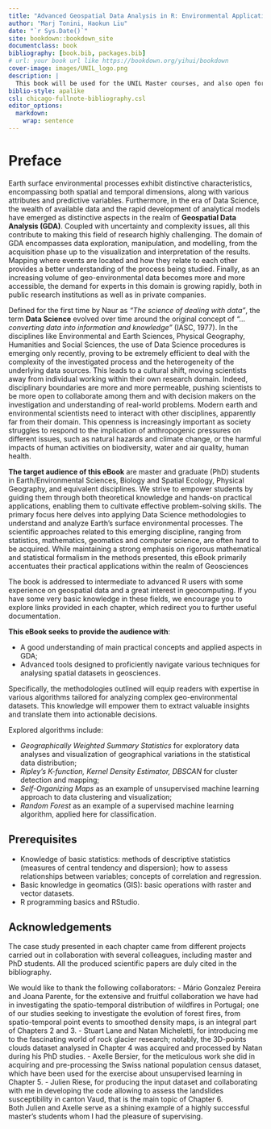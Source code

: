 ```yaml
---
title: "Advanced Geospatial Data Analysis in R: Environmental Application"
author: "Marj Tonini, Haokun Liu"
date: "`r Sys.Date()`"
site: bookdown::bookdown_site
documentclass: book
bibliography: [book.bib, packages.bib]
# url: your book url like https://bookdown.org/yihui/bookdown
cover-image: images/UNIL_logo.png
description: |
  This book will be used for the UNIL Master courses, and also open for the publich who are interested in. 
biblio-style: apalike
csl: chicago-fullnote-bibliography.csl
editor_options: 
  markdown: 
    wrap: sentence
---
```


# Preface {.unnumbered}

Earth surface environmental processes exhibit distinctive characteristics, encompassing both spatial and temporal dimensions, along with various attributes and predictive variables.
Furthermore, in the era of Data Science, the wealth of available data and the rapid development of analytical models have emerged as distinctive aspects in the realm of **Geospatial Data Analysis (GDA)**.
Coupled with uncertainty and complexity issues, all this contribute to making this field of research highly challenging.
The domain of GDA encompasses data exploration, manipulation, and modelling, from the acquisition phase up to the visualization and interpretation of the results.
Mapping where events are located and how they relate to each other provides a better understanding of the process being studied.
Finally, as an increasing volume of geo-environmental data becomes more and more accessible, the demand for experts in this domain is growing rapidly, both in public research institutions as well as in private companies.

Defined for the first time by Naur as *"The science of dealing with data"*, the term **Data Science** evolved over time around the original concept of *"...converting data into information and knowledge"* (IASC, 1977).
In the disciplines like Environmental and Earth Sciences, Physical Geography, Humanities and Social Sciences, the use of Data Science procedures is emerging only recently, proving to be extremely efficient to deal with the complexity of the investigated process and the heterogeneity of the underlying data sources.
This leads to a cultural shift, moving scientists away from individual working within their own research domain.
Indeed, disciplinary boundaries are more and more permeable, pushing scientists to be more open to collaborate among them and with decision makers on the investigation and understanding of real-world problems.
Modern earth and environmental scientists need to interact with other disciplines, apparently far from their domain.
This openness is increasingly important as society struggles to respond to the implication of anthropogenic pressures on different issues, such as natural hazards and climate change, or the harmful impacts of human activities on biodiversity, water and air quality, human health.

**The target audience of this eBook** are master and graduate (PhD) students in Earth/Environmental Sciences, Biology and Spatial Ecology, Physical Geography, and equivalent disciplines.
We strive to empower students by guiding them through both theoretical knowledge and hands-on practical applications, enabling them to cultivate effective problem-solving skills.
The primary focus here delves into applying Data Science methodologies to understand and analyze Earth's surface environmental processes.
The scientific approaches related to this emerging discipline, ranging from statistics, mathematics, geomatics and computer science, are often hard to be acquired.
While maintaining a strong emphasis on rigorous mathematical and statistical formalism in the methods presented, this eBook primarily accentuates their practical applications within the realm of Geosciences

The book is addressed to intermediate to advanced R users with some experience on geospatial data and a great interest in geocomputing.
If you have some very basic knowledge in these fields, we encourage you to explore links provided in each chapter, which redirect you to further useful documentation.

**This eBook seeks to provide the audience with**:

-   A good understanding of main practical concepts and applied aspects in GDA;
-   Advanced tools designed to proficiently navigate various techniques for analysing spatial datasets in geosciences.

Specifically, the methodologies outlined will equip readers with expertise in various algorithms tailored for analyzing complex geo-environmental datasets. This knowledge will empower them to extract valuable insights and translate them into actionable decisions.
 
Explored algorithms include:

-   *Geographically Weighted Summary Statistics* for exploratory data analyses and visualization of geographical variations in the statistical data distribution;
-   *Ripley's K-function, Kernel Density Estimator, DBSCAN* for cluster detection and mapping;
-   *Self-Organizing Maps* as an example of unsupervised machine learning approach to data clustering and visualization;
-   *Random Forest* as an example of a supervised machine learning algorithm, applied here for classification.

## Prerequisites {.unnumbered}

-   Knowledge of basic statistics: methods of descriptive statistics (measures of central tendency and dispersion); how to assess relationships between variables; concepts of correlation and regression.
-   Basic knowledge in geomatics (GIS): basic operations with raster and vector datasets.
-   R programming basics and RStudio.

## Acknowledgements {.unnumbered}

The case study presented in each chapter came from different projects carried out in collaboration with several colleagues, including master and PhD students.
All the produced scientific papers are duly cited in the bibliography.

We would like to thank the following collaborators:
-   Mário Gonzalez Pereira and Joana Parente, for the extensive and fruitful collaboration we have had in investigating the spatio-temporal distribution of wildfires in Portugal; one of our studies seeking to investigate the evolution of forest fires, from spatio-temporal point events to smoothed density maps, is an integral part of Chapters 2 and 3.
-   Stuart Lane and Natan Micheletti, for introducing me to the fascinating world of rock glacier research; notably, the 3D-points clouds dataset analysed in Chapter 4 was acquired and processed by Natan during his PhD studies.
-   Axelle Bersier, for the meticulous work she did in acquiring and pre-processing the Swiss national population census dataset, which have been used for the exercise about unsupervised learning in Chapter 5.
-   Julien Riese, for producing the input dataset and collaborating with me in developing the code allowing to assess the landslides susceptibility in canton Vaud, that is the main topic of Chapter 6.\
    Both Julien and Axelle serve as a shining example of a highly successful master's students whom I had the pleasure of supervising.
